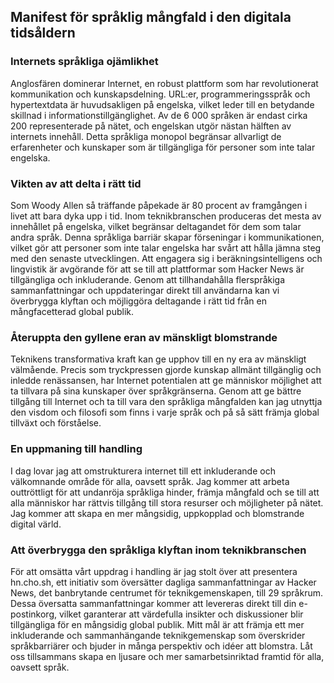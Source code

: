 
<Steps>

## Manifest för språklig mångfald i den digitala tidsåldern

### Internets språkliga ojämlikhet

Anglosfären dominerar Internet, en robust plattform som har revolutionerat kommunikation och kunskapsdelning. URL:er, programmeringsspråk och hypertextdata är huvudsakligen på engelska, vilket leder till en betydande skillnad i informationstillgänglighet. Av de 6 000 språken är endast cirka 200 representerade på nätet, och engelskan utgör nästan hälften av internets innehåll. Detta språkliga monopol begränsar allvarligt de erfarenheter och kunskaper som är tillgängliga för personer som inte talar engelska.

### Vikten av att delta i rätt tid

Som Woody Allen så träffande påpekade är 80 procent av framgången i livet att bara dyka upp i tid. Inom teknikbranschen produceras det mesta av innehållet på engelska, vilket begränsar deltagandet för dem som talar andra språk. Denna språkliga barriär skapar förseningar i kommunikationen, vilket gör att personer som inte talar engelska har svårt att hålla jämna steg med den senaste utvecklingen. Att engagera sig i beräkningsintelligens och lingvistik är avgörande för att se till att plattformar som Hacker News är tillgängliga och inkluderande. Genom att tillhandahålla flerspråkiga sammanfattningar och uppdateringar direkt till användarna kan vi överbrygga klyftan och möjliggöra deltagande i rätt tid från en mångfacetterad global publik.

### Återuppta den gyllene eran av mänskligt blomstrande

Teknikens transformativa kraft kan ge upphov till en ny era av mänskligt välmående. Precis som tryckpressen gjorde kunskap allmänt tillgänglig och inledde renässansen, har Internet potentialen att ge människor möjlighet att ta tillvara på sina kunskaper över språkgränserna. Genom att ge bättre tillgång till Internet och ta till vara den språkliga mångfalden kan jag utnyttja den visdom och filosofi som finns i varje språk och på så sätt främja global tillväxt och förståelse.

### En uppmaning till handling

I dag lovar jag att omstrukturera internet till ett inkluderande och välkomnande område för alla, oavsett språk. Jag kommer att arbeta outtröttligt för att undanröja språkliga hinder, främja mångfald och se till att alla människor har rättvis tillgång till stora resurser och möjligheter på nätet. Jag kommer att skapa en mer mångsidig, uppkopplad och blomstrande digital värld.

### Att överbrygga den språkliga klyftan inom teknikbranschen

För att omsätta vårt uppdrag i handling är jag stolt över att presentera hn.cho.sh, ett initiativ som översätter dagliga sammanfattningar av Hacker News, det banbrytande centrumet för teknikgemenskapen, till 29 språkrum. Dessa översatta sammanfattningar kommer att levereras direkt till din e-postinkorg, vilket garanterar att värdefulla insikter och diskussioner blir tillgängliga för en mångsidig global publik. Mitt mål är att främja ett mer inkluderande och sammanhängande teknikgemenskap som överskrider språkbarriärer och bjuder in många perspektiv och idéer att blomstra. Låt oss tillsammans skapa en ljusare och mer samarbetsinriktad framtid för alla, oavsett språk.

</Steps>

